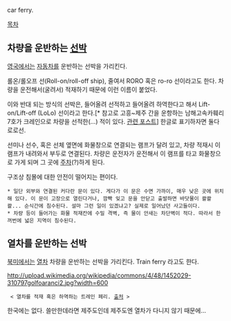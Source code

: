 car ferry.

[[목차]]
== 차량을 운반하는 [[선박]] ==
[[영국]]에서는 [[자동차]]를 운반하는 선박을 가리킨다. 

롤온/롤오프 선(Roll-on/roll-off ship), 줄여서 RORO 혹은 ro-ro 선이라고도 한다. 차량을 운전해서(굴려서) 적재하기 때문에 이런 이름이 붙었다.

이와 반대 되는 방식의 선박은, 들어올려 선적하고 들어올려 하역한다고 해서 Lift-on/Lift-off (LoLo) 선이라고 한다.[* 참고로 고흥~제주 간을 운항하는 남해고속카훼리 7호가 크레인으로 차량을 선적한(...) 적이 있다. [http://blog.naver.com/ulove0204/220044952250 관련 포스트]] 한글로 표기하자면 둘다 로로선.

선미나 선수, 혹은 선체 옆면에 화물창으로 연결되는 램프가 달려 있고, 차량 적재시 이 램프가 내려와서 부두로 연결된다. 차량은 운전자가 운전해서 이 램프를 타고 화물창으로 가게 되며 그 곳에 [[주차]](?)하게 된다.

구조상 침몰에 대한 안전이 떨어지는 편이다.
 * 일단 외부와 연결된 커다란 문이 있다. 게다가 이 문은 수면 가까이, 매우 낮은 곳에 위치해 있다. 이 문이 고장으로 열린다거나, 깜빡 잊고 문을 안닫고 출발하면 바닷물이 콸콸콸... 순식간에 침수된다. 설마 그런 일이 있겠냐고? 실제로 일어났던 사고들이다.
 * 차량 등이 들어가는 화물 적재칸에 수밀 격벽, 즉 물이 안새는 차단벽이 적다. 따라서 한꺼번에 넓은 지역이 침수된다.
== 열차를 운반하는 선박 ==
[[북미]]에서는 [[열차]] 차량을 운반하는 선박을 가리킨다.
Train ferry 라고도 한다.

http://upload.wikimedia.org/wikipedia/commons/4/48/1452029-310797golfoaranci2.jpg?width=600
  < 열차를 적재 혹은 하역하는 트레인 페리. [http://en.wikipedia.org/wiki/File:1452029-310797golfoaranci2.jpg 출처] >

한국에는 없다. 쓸만한데라면 제주도인데 제주도엔 열차가 다니지 않기 때문에...
